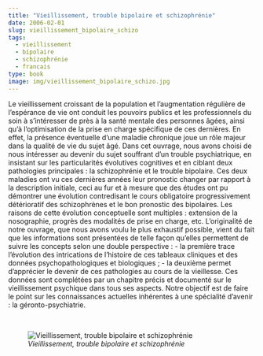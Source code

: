```yaml
---
title: "Vieillissement, trouble bipolaire et schizophrénie"
date: 2006-02-01
slug: vieillissement_bipolaire_schizo
tags:
  - vieillissement
  - bipolaire
  - schizophrénie
  - francais
type: book
image: img/vieillissement_bipolaire_schizo.jpg
---
```


Le vieillissement croissant de la population et l’augmentation régulière de l’espérance de vie ont conduit les pouvoirs publics et les professionnels du soin à s’intéresser de près à la santé mentale des personnes âgées, ainsi qu’à l’optimisation de la prise en charge spécifique de ces dernières.
En effet, la présence éventuelle d’une maladie chronique joue un rôle majeur dans la qualité de vie du sujet âgé.
Dans cet ouvrage, nous avons choisi de nous intéresser au devenir du sujet souffrant d’un trouble psychiatrique, en insistant sur les particularités évolutives cognitives et en ciblant deux pathologies principales : la schizophrénie et le trouble bipolaire.
Ces deux maladies ont vu ces dernières années leur pronostic changer par rapport à la description initiale, ceci au fur et à mesure que des études ont pu démontrer une évolution contredisant le cours obligatoire progressivement détérioratif des schizophrènes et le bon pronostic des bipolaires.
Les raisons de cette évolution conceptuelle sont multiples : extension de la nosographie, progrès des modalités de prise en charge, etc.
L’originalité de notre ouvrage, que nous avons voulu le plus exhaustif possible, vient du fait que les informations sont présentées de telle façon qu'elles permettent de suivre les concepts selon une double perspective :
- la première trace l'évolution des intrications de l'histoire de ces tableaux cliniques et des données psychopathologiques et biologiques ;
- la deuxième permet d'apprécier le devenir de ces pathologies au cours de la vieillesse.
Ces données sont complétées par un chapitre précis et documenté sur le vieillissement psychique dans tous ses aspects.
Notre objectif est de faire le point sur les connaissances actuelles inhérentes à une spécialité d’avenir : la géronto-psychiatrie.

<br>

![_Vieillissement, trouble bipolaire et schizophrénie_](img/vieillissement_bipolaire_schizo.jpg)
